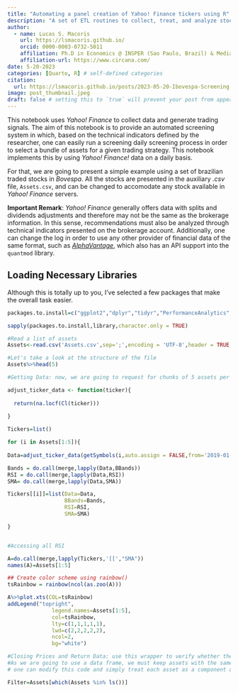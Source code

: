 ```yaml
---
title: "Automating a panel creation of Yahoo! Finance tickers using R"
description: "A set of ETL routines to collect, treat, and analyze stock price information for a bundle of tickers simultaneously."
author:
  - name: Lucas S. Macoris
    url: https://lsmacoris.github.io/
    orcid: 0000-0003-0732-5011
    affiliation: Ph.D in Economics @ INSPER (Sao Paulo, Brazil) & Media Mix Modelling/Data Science @ Circana
    affiliation-url: https://www.circana.com/
date: 5-20-2023
categories: [Quarto, R] # self-defined categories
citation: 
  url: https://lsmacoris.github.io/posts/2023-05-20-Ibovespa-Screening
image: post_thumbnail.jpeg
draft: false # setting this to `true` will prevent your post from appearing on your listing page until you're ready!
---
```


This notebook uses *Yahoo! Finance* to collect data and generate trading signals. The aim of this notebook is to provide an automated screening system in which, based on the technical indicators defined by the researcher, one can easily run a screening daily screening process in order to select a bundle of assets for a given trading strategy. This notebook implements this by using *Yahoo! Finance!* data on a daily basis.

For that, we are going to present a simple example using a set of brazilian traded stocks in *Bovespa*. All the stocks are presented in the auxiliary *.csv* file, `Assets.csv`, and can be changed to accomodate any stock available in *Yahoo! Finance* servers.

**Important Remark**: *Yahoo! Finance* generally offers data with splits and dividends adjustments and therefore may not be the same as the brokerage information. In this sense, recommendations must also be analyzed through technical indicators presented on the brokerage account. Additionally, one can change the log in order to use any other provider of financial data of the same format, such as [*AlphaVantage*](https://www.alphavantage.co/), which also has an API support into the `quantmod` library.

## Loading Necessary Libraries

Although this is totally up to you, I've selected a few packages that make the overall task easier.

```r

packages.to.install=c("ggplot2","dplyr","tidyr","PerformanceAnalytics","quantmod","xts","ggpubr","zoo","quantmod","flextable")

sapply(packages.to.install,library,character.only = TRUE)

#Read a list of assets
Assets<-read.csv('Assets.csv',sep=';',encoding = 'UTF-8',header = TRUE,stringsAsFactors = FALSE)[,1]
```

```r

#Let's take a look at the structure of the file
Assets%>%head(5)

#Getting Data: now, we are going to request for chunks of 5 assets per time in Yahoo Finance server.

adjust_ticker_data <- function(ticker){
  
  return(na.locf(Cl(ticker)))
  
}

Tickers=list()

for (i in Assets[1:5]){
  
Data=adjust_ticker_data(getSymbols(i,auto.assign = FALSE,from='2019-01-01',to=Sys.Date()))

Bands = do.call(merge,lapply(Data,BBands))
RSI = do.call(merge,lapply(Data,RSI))
SMA= do.call(merge,lapply(Data,SMA))

Tickers[[i]]=list(Data=Data,
                  BBands=Bands,
                  RSI=RSI,
                  SMA=SMA)

}


#Accessing all RSI

A=do.call(merge,lapply(Tickers,'[[',"SMA"))
names(A)=Assets[1:5]

## Create color scheme using rainbow()
tsRainbow = rainbow(ncol(as.zoo(A)))

A%>%plot.xts(COL=tsRainbow)
addLegend("topright", 
              legend.names=Assets[1:5],
              col=tsRainbow,
              lty=c(1,1,1,1,1),
              lwd=c(2,2,2,2,2),
              ncol=2,
              bg="white")
```

```r

#Closing Prices and Return Data: use this wrapper to verify whether there is some Asset with less observations.
#As we are going to use a data frame, we must keep assets with the same number of observartions. However,
# one can modify this code and simply treat each asset as a component of a list.

Filter=Assets[which(Assets %in% ls())]




```
